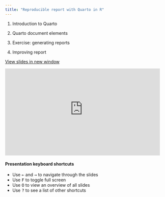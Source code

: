 ```yaml
---
title: "Reproducible report with Quarto in R"
---
```


1.  Introduction to Quarto

2.  Quarto document elements

3.  Exercise: generating reports

4.  Improving report

<a href="https://agec211-stat-methods.github.io/agec211-lecture/module3-reproducible-report" target="_blank" class="btn-slides">View slides in new window</a>

::: {.box style="padding-bottom:56.25%; position:relative; display:block; width: 100%"}
<iframe width="100%" height="100%" src="https://agec211-stat-methods.github.io/agec211-lecture/module3-reproducible-report" frameborder="0" allowfullscreen style="position:absolute; top:0; left: 0">

</iframe>
:::

#### Presentation keyboard shortcuts

::: text-line-space
<ul>

<li>Use <kbd>←</kbd> and <kbd>→</kbd> to navigate through the slides</li>

<li>Use <kbd>F</kbd> to toggle full screen</li>

<li>Use <kbd>O</kbd> to view an overview of all slides</li>

<li>Use <kbd>?</kbd> to see a list of other shortcuts</li>

</ul>
:::
